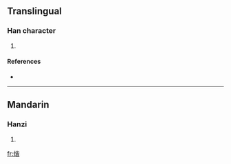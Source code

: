 ==Translingual==

===Han character===
{{Han char|rn=86|rad=火|as=09|sn=13|four=|canj=火心心日 (FPPA)}}

# {{defn|Han|sort=火09}}

====References====
* {{Han ref|kx=0678.161|dkj=19244|hdz=32216.100|uh=716F|ud=29039}}

----

==Mandarin==

===Hanzi===
{{cmn-hanzi|pin=[[j]] (jie)|wg=chi<sup>e</sup>}}

# {{defn|Mandarin|sort=火09}}

[[fr:煯]]